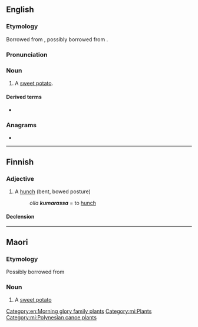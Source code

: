 ==English==

===Etymology===
Borrowed from {{bor|en|mi|kumara|notext=1}}, possibly borrowed from {{bor|en|qu|k'umar|notext=1}}.

===Pronunciation===
{{IPA|/ˈkuːməɹə/|lang=en}}

===Noun===
{{en-noun|s|kumara}}

# {{lb|en|New Zealand}} A [[sweet potato]].

====Derived terms====
* {{l|en|suck the kumara}}

===Anagrams===
* {{anagrams|en|karamu}}

[[Category:en:Morning glory family plants]]

----

==Finnish==

===Adjective===
{{fi-adj|kumar|ampi|in}}

# A [[hunch]] (bent, bowed posture)
#: ''olla '''kumarassa''''' = to [[hunch]]

====Declension====
{{fi-decl-koira|pos=adj|kumar|||a}}

----

==Maori==

===Etymology===
Possibly borrowed from {{bor|mi|qu|k'umar|notext=1}}

===Noun===
{{mi-noun}}

# A [[sweet potato]]

[[Category:mi:Plants]]
[[Category:mi:Polynesian canoe plants]]